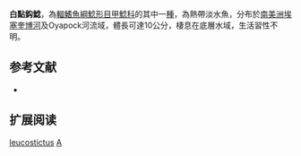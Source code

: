 {{Speciesbox
| name = 白點鈎鯰
| image = 
| image_width = 250px
| image_caption = 
| status = NE
| status_system = IUCN3.1
| genus = Ancistrus
| species = leucostictus
| authority = [[Günther|Günther]], 1864
| synonyms = *''Chaetostomus leucostictus'', Günther, 1864
}}

'''白點鈎鯰'''，為[[輻鰭魚綱|輻鰭魚綱]][[鯰形目|鯰形目]][[甲鯰科|甲鯰科]]的其中一[[種|種]]，為熱帶淡水魚，分布於[[南美洲|南美洲]][[埃塞奎博河|埃塞奎博河]]及Oyapock河流域，體長可達10公分，棲息在底層水域，生活習性不明。

==参考文献==
*{{FishBase_species|genus=Ancistrus|species=leucostictus|year=2014|month=11}}

== 扩展阅读 ==
{{refbegin}}
{{wikispecies-inline|Ancistrus leucostictus|白點鈎鯰}}
{{refend}}
{{Taxonbar|from=Q1997482}}

[[Category:鈎鯰屬|leucostictus]]
[[Category:1864年描述的鱼类|A]]